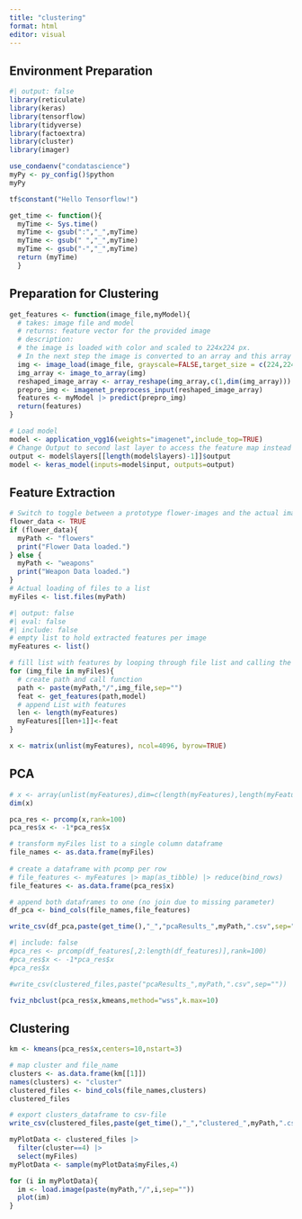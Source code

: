 ```yaml
---
title: "clustering"
format: html
editor: visual
---
```


## Environment Preparation

```r
#| output: false
library(reticulate)
library(keras)
library(tensorflow)
library(tidyverse)
library(factoextra)
library(cluster)
library(imager)
```

```r
use_condaenv("condatascience")
myPy <- py_config()$python
myPy
```

```r
tf$constant("Hello Tensorflow!")
```

```r
get_time <- function(){
  myTime <- Sys.time()
  myTime <- gsub(":","_",myTime)
  myTime <- gsub(" ","_",myTime)
  myTime <- gsub("-","_",myTime)
  return (myTime)
  }
```

## Preparation for Clustering

```r
get_features <- function(image_file,myModel){
  # takes: image file and model
  # returns: feature vector for the provided image
  # description:
  # the image is loaded with color and scaled to 224x224 px.
  # In the next step the image is converted to an array and this array is prepared for prediction on the provided model
  img <- image_load(image_file, grayscale=FALSE,target_size = c(224,224))
  img_array <- image_to_array(img)
  reshaped_image_array <- array_reshape(img_array,c(1,dim(img_array)))
  prepro_img <- imagenet_preprocess_input(reshaped_image_array)
  features <- myModel |> predict(prepro_img)
  return(features)
}
```

```r
# Load model
model <- application_vgg16(weights="imagenet",include_top=TRUE)
# Change Output to second last layer to access the feature map instead of classification result.
output <- model$layers[[length(model$layers)-1]]$output
model <- keras_model(inputs=model$input, outputs=output)
```

## Feature Extraction

```r
# Switch to toggle between a prototype flower-images and the actual images to be clustered
flower_data <- TRUE
if (flower_data){
  myPath <- "flowers"
  print("Flower Data loaded.")
} else {
  myPath <- "weapons"
  print("Weapon Data loaded.")
}
# Actual loading of files to a list
myFiles <- list.files(myPath)
```

```r
#| output: false
#| eval: false
#| include: false
# empty list to hold extracted features per image
myFeatures <- list()

# fill list with features by looping through file list and calling the function get_features
for (img_file in myFiles){
  # create path and call function
  path <- paste(myPath,"/",img_file,sep="")
  feat <- get_features(path,model)
  # append List with features
  len <- length(myFeatures)
  myFeatures[[len+1]]<-feat
}

x <- matrix(unlist(myFeatures), ncol=4096, byrow=TRUE) 
```

## PCA

```r
# x <- array(unlist(myFeatures),dim=c(length(myFeatures),length(myFeatures[[1]])))
dim(x)
```

```r
pca_res <- prcomp(x,rank=100)
pca_res$x <- -1*pca_res$x
```

```r
# transform myFiles list to a single column dataframe
file_names <- as.data.frame(myFiles)
  
# create a dataframe with pcomp per row
# file_features <- myFeatures |> map(as_tibble) |> reduce(bind_rows)
file_features <- as.data.frame(pca_res$x)

# append both dataframes to one (no join due to missing parameter)
df_pca <- bind_cols(file_names,file_features)

write_csv(df_pca,paste(get_time(),"_","pcaResults_",myPath,".csv",sep=""))
```

```r
#| include: false
#pca_res <- prcomp(df_features[,2:length(df_features)],rank=100)
#pca_res$x <- -1*pca_res$x
#pca_res$x

#write_csv(clustered_files,paste("pcaResults_",myPath,".csv",sep=""))
```

```r
fviz_nbclust(pca_res$x,kmeans,method="wss",k.max=10)
```

## Clustering

```r
km <- kmeans(pca_res$x,centers=10,nstart=3)
```

```r
# map cluster and file_name
clusters <- as.data.frame(km[[1]])
names(clusters) <- "cluster"
clustered_files <- bind_cols(file_names,clusters)
clustered_files

# export clusters_dataframe to csv-file
write_csv(clustered_files,paste(get_time(),"_","clustered_",myPath,".csv",sep=""))
```

```r
myPlotData <- clustered_files |>
  filter(cluster==4) |>
  select(myFiles)
myPlotData <- sample(myPlotData$myFiles,4)

for (i in myPlotData){
  im <- load.image(paste(myPath,"/",i,sep=""))
  plot(im)
}

```

